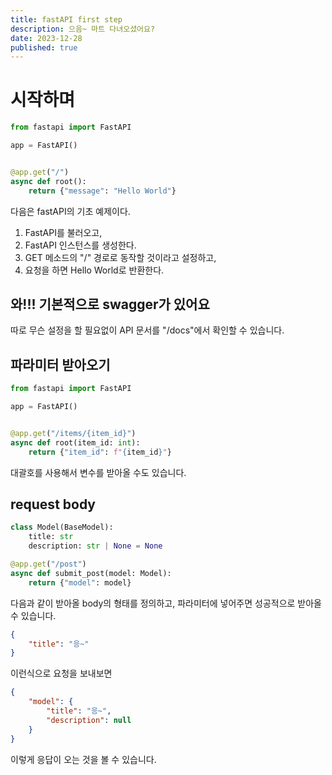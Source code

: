 ```yaml
---
title: fastAPI first step
description: 으음~ 마트 다녀오셨어요?
date: 2023-12-28
published: true
---
```


# 시작하며

```python
from fastapi import FastAPI

app = FastAPI()


@app.get("/")
async def root():
    return {"message": "Hello World"}
```

다음은 fastAPI의 기초 예제이다.

1. FastAPI를 불러오고,
2. FastAPI 인스턴스를 생성한다.
3. GET 메소드의 "/" 경로로 동작할 것이라고 설정하고,
4. 요청을 하면 Hello World로 반환한다.

## 와!!! 기본적으로 swagger가 있어요

따로 무슨 설정을 할 필요없이 API 문서를 "/docs"에서 확인할 수 있습니다.

## 파라미터 받아오기

```python
from fastapi import FastAPI

app = FastAPI()


@app.get("/items/{item_id}")
async def root(item_id: int):
    return {"item_id": f"{item_id}"}
```

대괄호를 사용해서 변수를 받아올 수도 있습니다.

## request body

```python
class Model(BaseModel):
    title: str
    description: str | None = None

@app.get("/post")
async def submit_post(model: Model):
    return {"model": model}
```

다음과 같이 받아올 body의 형태를 정의하고,
파라미터에 넣어주면 성공적으로 받아올 수 있습니다.

```json
{
	"title": "응~"
}
```

이런식으로 요청을 보내보면

```json
{
	"model": {
		"title": "응~",
		"description": null
	}
}
```

이렇게 응답이 오는 것을 볼 수 있습니다.